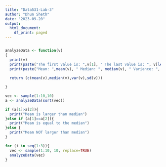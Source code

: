 ---
title: "Data531-Lab-3"
author: "Dhun Sheth"
date: "2023-09-20"
output:
  html_document:
    df_print: paged
---

```{r setup, include=FALSE}

```

```{r question_1}

analyzeData <- function(v)
{
  print(v)
  print(paste("The first value is: ",v[1], " The last value is: ", v[length(v)]))
  print(paste("Mean: ",mean(v), " Median: ", median(v), " Variance: ", var(v), " Stdv: ", sd(v)))
  
  return (c(mean(v),median(v),var(v),sd(v)))

}

vec <- sample(1:10,10)
a <- analyzeData(sort(vec))

if (a[1]>a[2]){
  print("Mean is larger than median")
}else if (a[1]==a[2]){
  print("Mean is equal to the median")
}else {
  print("Mean NOT larger than median")
}

for (i in seq(1:3)){
  vec <- sample(1:10, 10, replace=TRUE)
  analyzeData(vec)
}

```


